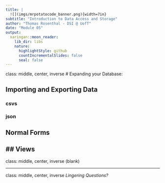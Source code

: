 ```yaml
---
title: |
  ![](imgs/mrpotatocode_banner.png){width=7in}  
subtitle: "Introduction to Data Access and Storage"
author: "Thomas Rosenthal - DSI @ UofT" 
date: "Module 05"
output:
  xaringan::moon_reader:
    lib_dir: libs
    nature:
      highlightStyle: github
      countIncrementalSlides: false
      seal: false
---
```


class: middle, center, inverse
# Expanding your Database:

## Importing and Exporting Data

### csvs

### json

## Normal Forms

## Views
---

class: middle, center, inverse
(blank)

---


class: middle, center, inverse
_Lingering Questions?_
